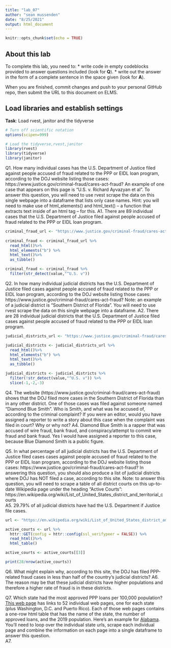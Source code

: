 ```yaml
---
title: "lab_07"
author: "sean mussenden"
date: "8/25/2021"
output: html_document
---
```


```r
knitr::opts_chunk$set(echo = TRUE)
```

## About this lab

To complete this lab, you need to:
* write code in empty codeblocks provided to answer questions included (look for **Q**).
* write out the answer in the form of a complete sentence in the space given (look for **A**).

When you are finished, commit changes and push to your personal GitHub repo, then submit the URL to this document on ELMS.

## Load libraries and establish settings
**Task**: Load rvest, janitor and the tidyverse
```r
# Turn off scientific notation
options(scipen=999)

# Load the tidyverse,rvest,janitor
library(rvest)
library(tidyverse)
library(janitor)

```


Q1. How many individual cases has the U.S. Department of Justice filed against people accused of fraud related to the PPP or EIDL loan program, according to the DOJ website listing those cases: https://www.justice.gov/criminal-fraud/cares-act-fraud?  An example of one case that appears on this page is "U.S. v. Richard Ayvazyan et al". To answer this question, you will need to use rvest scrape the data on this single webpage into a dataframe that lists only case names. Hint: you will need to make use of html_elements() and html_text() -- a function that extracts text inside of an html tag -- for this.
A1. There are 89 individual cases that the U.S. Department of Justice filed against people accused of fraud related to the PPP or EIDL loan program. 

```r
criminal_fraud_url <- "https://www.justice.gov/criminal-fraud/cares-act-fraud?" 
  
criminal_fraud <- criminal_fraud_url %>%
  read_html()%>%
  html_elements("b") %>%
  html_text()%>%
  as_tibble()

criminal_fraud <- criminal_fraud %>%
  filter(str_detect(value,"^U.S. v"))

```

Q2. In how many individual judicial districts has the U.S. Department of Justice filed cases against people accused of fraud related to the PPP or EIDL loan program, according to the DOJ website listing those cases: https://www.justice.gov/criminal-fraud/cares-act-fraud?  Note: an example of a judicial district is "Southern District of Florida". You will need to use rvest scrape the data on this single webpage into a dataframe.
A2. There are 28 individual judicial districts that the U.S. Department of Justice filed cases against people accused of fraud related to the PPP or EIDL loan program. 

```r
judicial_districts_url <- "https://www.justice.gov/criminal-fraud/cares-act-fraud?" 

judicial_districts <- judicial_districts_url %>%
  read_html()%>%
  html_elements("b") %>%
  html_text()%>%
  as_tibble()

judicial_districts <- judicial_districts %>%
  filter(!str_detect(value,"^U.S. v")) %>%
  slice(-1,-2,-3)
```

Q4. The website (https://www.justice.gov/criminal-fraud/cares-act-fraud) shows that the DOJ filed more cases in the Southern District of Florida than in any other district. One of those cases was filed against someone named "Diamond Blue Smith". Who is Smith, and what was he accused of, according to the criminal complaint? If you were an editor, would you have assigned a reporter to write a story about this case when the complaint was filed in court? Why or why not?
A4. Diamond Blue Smith is a rapper that was accused of wire fraud, bank fraud, and conspiracy/attempt to commit wire fraud and bank fraud. Yes I would have assigned a reporter to this case, because Blue Diamond Smith is a public figure. 

Q5. In what percentage of all judicial districts has the U.S. Department of Justice filed cases cases against people accused of fraud related to the PPP or EIDL loan program, according to the DOJ website listing those cases: https://www.justice.gov/criminal-fraud/cares-act-fraud? In answering this question, you should also produce a list of judicial districts where DOJ has NOT filed a case, according to this site.  Note: to answer this question, you will need to scrape a table of all district courts on this up-to-date Wikipedia page under the heading "Active Courts": https://en.wikipedia.org/wiki/List_of_United_States_district_and_territorial_courts  
A5. 29.79% of all judicial districts have had the U.S. Department if Justice file cases. 


```r
url <- "https://en.wikipedia.org/wiki/List_of_United_States_district_and_territorial_courts"

active_courts <- url %>%
  httr::GET(config = httr::config(ssl_verifypeer = FALSE)) %>%
  read_html()%>%
  html_table()

active_courts <- active_courts[[3]]

print(28/nrow(active_courts))
```
Q6. What might explain why, according to this site, the DOJ has filed PPP-related fraud cases in less than half of the country's judicial districts?
A6. The reason may be that these judicial districts have higher populations and therefore a higher rate of fraud is in these districts. 

Q7. Which state had the most approved PPP loans per 100,000 population? [This web page](https://smussenden.github.io/coursefiles/ppp_scraping_example/index.html) has links to 52 individual web pages, one for each state (plus Washington, D.C. and Puerto Rico). Each of those web pages contains a one-row html table that has the name of the state, the number of approved loans, and the 2019 population. Here's an example for [Alabama](https://smussenden.github.io/coursefiles/ppp_scraping_example/states/alabama.html). You'll need to loop over the individual state urls, scrape each individual page and combine the information on each page into a single dataframe to answer this question.  
A7.
```r



```
